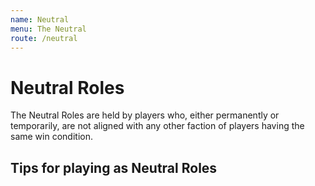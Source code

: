 ```yaml
---
name: Neutral
menu: The Neutral
route: /neutral
---
```


# Neutral Roles

The Neutral Roles are held by players who, either permanently or temporarily, are not aligned with any other faction of players having the same win condition.

## Tips for playing as Neutral Roles
